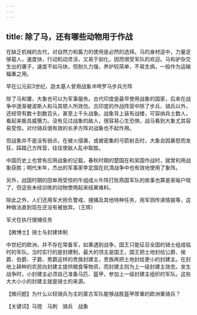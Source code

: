 ```yaml
---
---
---
```

title: 除了马，还有哪些动物用于作战
---




在缺乏机械的古代，对自然力和畜力的使用是必然的选择。马的身材适中，力量足够载人，速度快，行动机动灵活，又易于驯化，因而很受军队的欢迎。马和驴杂交生出的骡子，速度不如马快，但耐久力强，养护较简单，不易生病，一般作为运输辎重之用。

早在公元前3世纪，迦太基人曾用战象冲垮罗马步兵方阵



除了马和骡，大象也可以为军事服务。古代印度是最早使用战象的国家，后来在战争中逐渐被波斯人和马其顿人所效仿。古印度的作战阵营中除了步兵、骑兵以外，还经常有数十到数百头，甚至上千头战象。战象背上装有战楼，可容纳兵士数人，看起来极具威慑力。没有见过战象的敌人，很容易心生恐惧，战马看到大象尤其容易受惊。对付骑兵很有效的长矛方阵对战象也不起作用。

但战象并不是没有弱点，在被火侵袭，或被密集的弓箭射击时，大象会因暴怒而发狂，踩踏己方阵营，往往使敌人乱中取胜。

中国历史上也曾有应用战象的记载，春秋时期的楚国在和吴国作战时，就曾利用战象获胜；明代末年，杰出的军事家李定国在抗清战争中也有效地使用了象阵。

另外，战国时期的田单用受惊的牛组成火牛阵打败燕国军队的故事也算是家喻户晓了，但这些未经训练的动物使用起来结果难料。

除此之外，人们还用军犬担负警戒、搜捕及其他特种任务，用军鸽传递情报等，这种做法直到现在还没有被放弃。（王辉）

军犬在执行搜捕任务





【微博士】骑士与封建体制

中世纪的欧洲，并不存在常备军，如果遇到战争，国王只能征召全国的骑士组成临时的军队。当时实行的是封建制，最大的领主是国王，国王把土地封给公爵、侯爵、伯爵、子爵、男爵这样的贵族封建主，贵族再把土地封给更小的封建主。在封地上耕种的农民向封建主提供粮食等物资，而封建主则为上一级封建主效忠。发生战争时，小封建主必须自己准备马匹、盔甲，参加上一级封建主组织的军队。这些大大小小的封建主就是骑士的来源。

【微问题】为什么以轻骑兵为主的蒙古军队能够战胜盔甲厚重的欧洲重骑兵？

【关键词】马镫　马刺　骑兵　战象